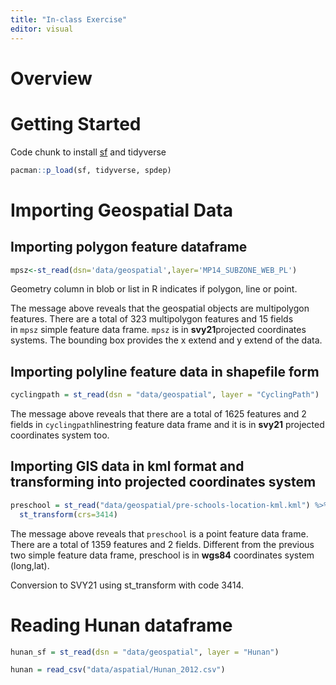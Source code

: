 ```yaml
---
title: "In-class Exercise"
editor: visual
---
```


# Overview

# Getting Started

Code chunk to install [sf](https://r-spatial.github.io/sf/) and tidyverse

```r
pacman::p_load(sf, tidyverse, spdep)

```

# Importing Geospatial Data

## Importing polygon feature dataframe

```r
mpsz<-st_read(dsn='data/geospatial',layer='MP14_SUBZONE_WEB_PL')
```

Geometry column in blob or list in R indicates if polygon, line or point.

The message above reveals that the geospatial objects are multipolygon features. There are a total of 323 multipolygon features and 15 fields in `mpsz` simple feature data frame. `mpsz` is in **svy21**projected coordinates systems. The bounding box provides the x extend and y extend of the data.

## Importing polyline feature data in shapefile form

```r
cyclingpath = st_read(dsn = "data/geospatial", layer = "CyclingPath")
```

The message above reveals that there are a total of 1625 features and 2 fields in `cyclingpath`linestring feature data frame and it is in **svy21** projected coordinates system too.

## Importing GIS data in kml format and transforming into projected coordinates system

```r
preschool = st_read("data/geospatial/pre-schools-location-kml.kml") %>%
  st_transform(crs=3414)

```

The message above reveals that `preschool` is a point feature data frame. There are a total of 1359 features and 2 fields. Different from the previous two simple feature data frame, preschool is in **wgs84** coordinates system (long,lat).

Conversion to SVY21 using st_transform with code 3414.

# Reading Hunan dataframe

```r
hunan_sf = st_read(dsn = "data/geospatial", layer = "Hunan")
```

```r
hunan = read_csv("data/aspatial/Hunan_2012.csv")
```
